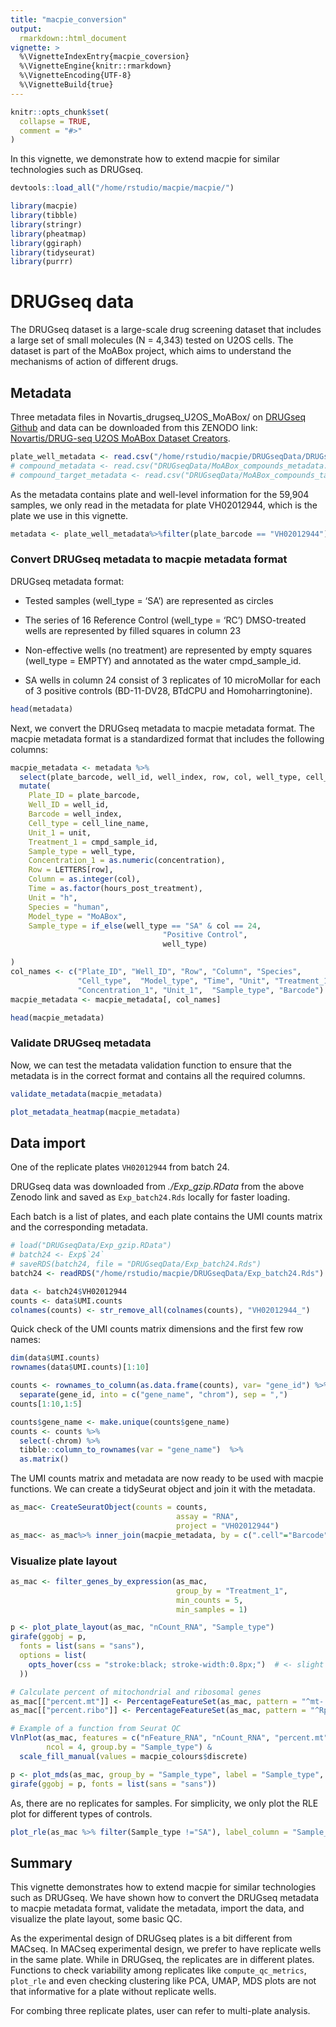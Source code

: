 ```yaml
---
title: "macpie_conversion"
output:
  rmarkdown::html_document
vignette: >
  %\VignetteIndexEntry{macpie_coversion}
  %\VignetteEngine{knitr::rmarkdown}
  %\VignetteEncoding{UTF-8}
  %\VignetteBuild{true}
---
```


```r
knitr::opts_chunk$set(
  collapse = TRUE,
  comment = "#>"
)
```


In this vignette, we demonstrate how to extend macpie for similar technologies such as DRUGseq. 


```r
devtools::load_all("/home/rstudio/macpie/macpie/")
```


```r
library(macpie)
library(tibble)
library(stringr)
library(pheatmap)
library(ggiraph)
library(tidyseurat)
library(purrr)
```


# DRUGseq data

The DRUGseq dataset is a large-scale drug screening dataset that includes a large set of small molecules (N = 4,343) tested on U2OS cells. The dataset is part of the MoABox project, which aims to understand the mechanisms of action of different drugs.


## Metadata 

Three metadata files in Novartis_drugseq_U2OS_MoABox/ on [DRUGseq Github](https://github.com/Novartis/DRUG-seq/tree/main/data/Novartis_drugseq_U2OS_MoABox) and data can be downloaded from this ZENODO link: [Novartis/DRUG-seq U2OS MoABox Dataset Creators](https://zenodo.org/records/14291446).


```r
plate_well_metadata <- read.csv("/home/rstudio/macpie/DRUGseqData/DRUGseq_U2OS_MoABox_plate_wells_metadata_public.txt", sep = "\t")
# compound_metadata <- read.csv("DRUGseqData/MoABox_compounds_metadata.txt", sep = "\t")
# compound_target_metadata <- read.csv("DRUGseqData/MoABox_compounds_target_pairs_public.txt", sep = "\t")
```


As the metadata contains plate and well-level information for the 59,904 samples, we only read in the metadata for plate VH02012944, which is the plate we use in this vignette.

```r
metadata <- plate_well_metadata%>%filter(plate_barcode == "VH02012944")
```



### Convert DRUGseq metadata to macpie metadata format

DRUGseq metadata format: 

- Tested samples (well_type = ‘SA’) are represented as circles

- The series of 16 Reference Control (well_type = ‘RC’) DMSO-treated wells are represented by filled squares in column 23

- Non-effective wells (no treatment) are represented by empty squares (well_type = EMPTY) and annotated as the water cmpd_sample_id.

- SA wells in column 24 consist of 3 replicates of 10 microMollar for each of 3 positive controls (BD-11-DV28, BTdCPU and Homoharringtonine).



```r
head(metadata)
```

Next, we convert the DRUGseq metadata to macpie metadata format. The macpie metadata format is a standardized format that includes the following columns:


```r
macpie_metadata <- metadata %>%
  select(plate_barcode, well_id, well_index, row, col, well_type, cell_line_name, concentration, unit, hours_post_treatment, cmpd_sample_id) %>%
  mutate(
    Plate_ID = plate_barcode,
    Well_ID = well_id,
    Barcode = well_index,
    Cell_type = cell_line_name,
    Unit_1 = unit, 
    Treatment_1 = cmpd_sample_id,
    Sample_type = well_type,
    Concentration_1 = as.numeric(concentration),
    Row = LETTERS[row],
    Column = as.integer(col),
    Time = as.factor(hours_post_treatment),
    Unit = "h",
    Species = "human",
    Model_type = "MoABox",
    Sample_type = if_else(well_type == "SA" & col == 24,
                                  "Positive Control",
                                  well_type)

)
col_names <- c("Plate_ID", "Well_ID", "Row", "Column", "Species",
               "Cell_type",  "Model_type", "Time", "Unit", "Treatment_1", 
               "Concentration_1", "Unit_1",  "Sample_type", "Barcode")
macpie_metadata <- macpie_metadata[, col_names]
```



```r
head(macpie_metadata)
```

### Validate DRUGseq metadata


Now, we can test the metadata validation function to ensure that the metadata is in the correct format and contains all the required columns.


```r
validate_metadata(macpie_metadata)
```


```r
plot_metadata_heatmap(macpie_metadata)
```


## Data import

One of the replicate plates `VH02012944` from batch 24. 

DRUGseq data was downloaded from *./Exp_gzip.RData* from the above Zenodo link and saved as `Exp_batch24.Rds` locally for faster loading.

Each batch is a list of plates, and each plate contains the UMI counts matrix and the corresponding metadata.


```r
# load("DRUGseqData/Exp_gzip.RData")
# batch24 <- Exp$`24`
# saveRDS(batch24, file = "DRUGseqData/Exp_batch24.Rds")
batch24 <- readRDS("/home/rstudio/macpie/DRUGseqData/Exp_batch24.Rds")
```



```r
data <- batch24$VH02012944
counts <- data$UMI.counts
colnames(counts) <- str_remove_all(colnames(counts), "VH02012944_")
```


Quick check of the UMI counts matrix dimensions and the first few row names:

```r
dim(data$UMI.counts)
rownames(data$UMI.counts)[1:10]
```

```r
counts <- rownames_to_column(as.data.frame(counts), var= "gene_id") %>%
  separate(gene_id, into = c("gene_name", "chrom"), sep = ",") 
counts[1:10,1:5]
```


```r
counts$gene_name <- make.unique(counts$gene_name)
counts <- counts %>%
  select(-chrom) %>%
  tibble::column_to_rownames(var = "gene_name")  %>%
  as.matrix()
```


The UMI counts matrix and metadata are now ready to be used with macpie functions. We can create a tidySeurat object and join it with the metadata.

```r
as_mac<- CreateSeuratObject(counts = counts, 
                                     assay = "RNA", 
                                     project = "VH02012944")
as_mac<- as_mac%>% inner_join(macpie_metadata, by = c(".cell"="Barcode"))
```


### Visualize plate layout 

```r
as_mac <- filter_genes_by_expression(as_mac, 
                                     group_by = "Treatment_1",
                                     min_counts = 5,
                                     min_samples = 1)
```



```r
p <- plot_plate_layout(as_mac, "nCount_RNA", "Sample_type")
girafe(ggobj = p, 
  fonts = list(sans = "sans"),
  options = list(
    opts_hover(css = "stroke:black; stroke-width:0.8px;")  # <- slight darkening
  ))
```



```r
# Calculate percent of mitochondrial and ribosomal genes
as_mac[["percent.mt"]] <- PercentageFeatureSet(as_mac, pattern = "^mt-|^MT-")
as_mac[["percent.ribo"]] <- PercentageFeatureSet(as_mac, pattern = "^Rp[slp][[:digit:]]|^Rpsa|^RP[SLP][[:digit:]]|^RPSA")

# Example of a function from Seurat QC 
VlnPlot(as_mac, features = c("nFeature_RNA", "nCount_RNA", "percent.mt", "percent.ribo"), 
        ncol = 4, group.by = "Sample_type") & 
  scale_fill_manual(values = macpie_colours$discrete) 
```


```r
p <- plot_mds(as_mac, group_by = "Sample_type", label = "Sample_type", n_labels = 30)
girafe(ggobj = p, fonts = list(sans = "sans"))
```

As, there are no replicates for samples. For simplicity, we only plot the RLE plot for different types of controls. 

```r
plot_rle(as_mac %>% filter(Sample_type !="SA"), label_column = "Sample_type", normalisation = "raw")
```


## Summary

This vignette demonstrates how to extend macpie for similar technologies such as DRUGseq. We have shown how to convert the DRUGseq metadata to macpie metadata format, validate the metadata, import the data, and visualize the plate layout, some basic QC.

As the experimental design of DRUGseq plates is a bit different from MACseq. In MACseq experimental design, we prefer to have replicate wells in the same plate. While in DRUGseq, the replicates are in different plates. Functions to check variability among replicates like `compute_qc_metrics`, `plot_rle` and even checking clustering like PCA, UMAP, MDS plots are not that informative for a plate without replicate wells.

For combing three replicate plates, user can refer to multi-plate analysis. 




